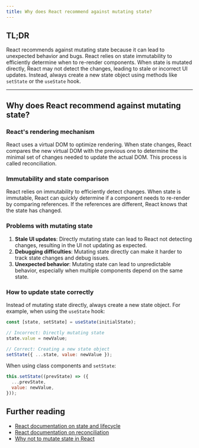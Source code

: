 ```yaml
---
title: Why does React recommend against mutating state?
---
```


## TL;DR

React recommends against mutating state because it can lead to unexpected behavior and bugs. React relies on state immutability to efficiently determine when to re-render components. When state is mutated directly, React may not detect the changes, leading to stale or incorrect UI updates. Instead, always create a new state object using methods like `setState` or the `useState` hook.

---

## Why does React recommend against mutating state?

### React's rendering mechanism

React uses a virtual DOM to optimize rendering. When state changes, React compares the new virtual DOM with the previous one to determine the minimal set of changes needed to update the actual DOM. This process is called reconciliation.

### Immutability and state comparison

React relies on immutability to efficiently detect changes. When state is immutable, React can quickly determine if a component needs to re-render by comparing references. If the references are different, React knows that the state has changed.

### Problems with mutating state

1. **Stale UI updates**: Directly mutating state can lead to React not detecting changes, resulting in the UI not updating as expected.
2. **Debugging difficulties**: Mutating state directly can make it harder to track state changes and debug issues.
3. **Unexpected behavior**: Mutating state can lead to unpredictable behavior, especially when multiple components depend on the same state.

### How to update state correctly

Instead of mutating state directly, always create a new state object. For example, when using the `useState` hook:

```javascript
const [state, setState] = useState(initialState);

// Incorrect: Directly mutating state
state.value = newValue;

// Correct: Creating a new state object
setState({ ...state, value: newValue });
```

When using class components and `setState`:

```javascript
this.setState((prevState) => ({
  ...prevState,
  value: newValue,
}));
```

## Further reading

- [React documentation on state and lifecycle](https://reactjs.org/docs/state-and-lifecycle.html)
- [React documentation on reconciliation](https://reactjs.org/docs/reconciliation.html)
- [Why not to mutate state in React](https://daveceddia.com/why-not-modify-react-state-directly/)
